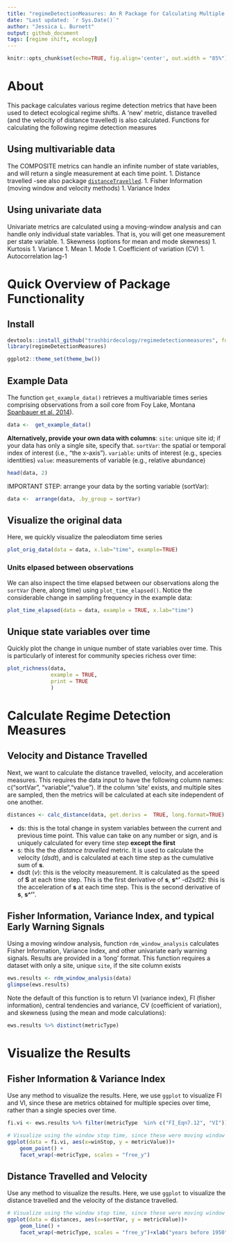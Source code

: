 ```yaml
---
title: "regimeDetectionMeasures: An R Package for Calculating Multiple Regime Detection Measures"
date: "Last updated: `r Sys.Date()`"
author: "Jessica L. Burnett"
output: github_document
tags: [regime shift, ecology]
---
```

```r
knitr::opts_chunk$set(echo=TRUE, fig.align='center', out.width = "85%")
```

# About 

This package calculates various regime detection metrics that have been used to detect ecological regime shifts. A 'new' metric, distance travelled (and the velocity of distance travelled) is also calculated.  Functions for calculating the  following regime detection measures

## Using multivariable data
The  COMPOSITE metrics can handle an infinite number of state variables, and will return a single measurement at each time point.
1. Distance travelled -see also package [`distanceTravelled`](https://github.com/TrashBirdEcology/distanceTravelled). 
1. Fisher Information (moving window and velocity methods)
1. Variance Index

## Using univariate data
Univariate metrics are calculated using a moving-window analysis and can handle only individual state variables. That is, you will get one measurement per state variable. 
1. Skewness (options for mean and mode skewness)
1. Kurtosis
1. Variance
1. Mean
1. Mode
1. Coefficient of variation (CV)
1. Autocorrelation lag-1


# Quick Overview of Package Functionality
## Install 
```r
devtools::install_github("trashbirdecology/regimedetectionmeasures", force=FALSE, dependencies = TRUE)
library(regimeDetectionMeasures)
```

```r
ggplot2::theme_set(theme_bw())
```


## Example Data
The function `get_example_data()` retrieves a multivariable times series comprising observations from a soil core from Foy Lake, Montana [Spanbauer et al. 2014](https://journals.plos.org/plosone/article?id=10.1371/journal.pone.0108936)). 

```r
data <-  get_example_data()
```

__Alternatively, provide your own data with columns__:
`site`: unique site id; if your data has only a single site, specify that.
`sortVar`: the spatial or temporal index of interest (i.e., "the x-axis"). 
`variable`: units of interest (e.g., species identities)
`value`: measurements of variable (e.g., relative abundance)
```r
head(data, 2)
```

IMPORTANT STEP: arrange your data by the sorting variable (sortVar):
```r
data <-  arrange(data, .by_group = sortVar)
```

## Visualize the original data
Here, we quickly visualize the paleodiatom time series
```r
plot_orig_data(data = data, x.lab="time", example=TRUE)
```

### Units elpased between observations
We can also inspect the time elapsed between our observations along the `sortVar` (here, along time) using `plot_time_elapsed()`. Notice the considerable change in sampling frequency in the example data:
```r
plot_time_elapsed(data = data, example = TRUE, x.lab="time")
```

## Unique state variables over time
Quickly plot the change in unique number of state variables over time. This is particularly of interest for community species richess over time:
```r
plot_richness(data,
              example = TRUE,
              print = TRUE 
              )
```

# Calculate Regime Detection Measures
## Velocity and Distance Travelled

Next, we want to calculate the distance travelled, velocity, and acceleration measures. This requires the data input to have the following column names: c("sortVar", "variable","value"). If the column 'site' exists, and multiple sites are sampled, then the metrics will be calculated at each site independent of one another.

```r
distances <- calc_distance(data, get.derivs =  TRUE, long.format=TRUE) 
```

- ds: this is the total change in system variables between the current and previous time point. This value can take on any number or sign, and is uniquely calculated for every time step **except the first**
- s: this the the *distance travelled* metric. It is used to calculate the velocity (*dsdt*), and is calculated at each time step as the cumulative sum of **s**.
- dsdt (*v*): this is the velocity measurement. It is calculated as the speed of **S** at each time step. This is the first derivative of **s**, **s^'**
-d2sdt2: this is the acceleration of **s** at each time step. This is the second derivative of **s**, **s^''**.


## Fisher Information, Variance Index, and typical Early Warning Signals
Using a moving window analysis, function `rdm_window_analysis` calculates Fisher Information, Variance Index, and other univariate early warning signals. Results are provided in a 'long' format. This function requires a dataset with only a site, unique `site`, if the site column exists
```r
ews.results <- rdm_window_analysis(data)
glimpse(ews.results)
```


Note the default of this function is to return VI (variance index), FI (fisher information), central tendencies and variance, CV (coefficient of variation), and skewness (using the mean and mode calculations):
```r
ews.results %>% distinct(metricType)
```


# Visualize the Results

## Fisher Information & Variance Index
Use any method to visualize the results. Here, we use `ggplot` to visualize FI and VI, since these are metrics obtained for multiple species over time, rather than a single species over time.
```r
fi.vi <- ews.results %>% filter(metricType  %in% c("FI_Eqn7.12", "VI"))

# Visualize using the window stop time, since these were moving window anlayses
ggplot(data = fi.vi, aes(x=winStop, y = metricValue))+
    geom_point() +
    facet_wrap(~metricType, scales = "free_y")
```


## Distance Travelled and Velocity
Use any method to visualize the results. Here, we use `ggplot` to visualize the distance travelled and the velocity of the distance travelled.
```r

# Visualize using the window stop time, since these were moving window anlayses
ggplot(data = distances, aes(x=sortVar, y = metricValue))+
    geom_line() +
    facet_wrap(~metricType, scales = "free_y")+xlab("years before 1950")
```

